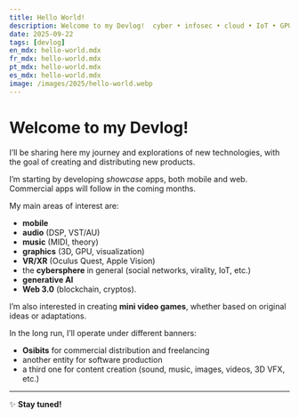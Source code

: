 ```yaml
---
title: Hello World!
description: Welcome to my Devlog!  cyber • infosec • cloud • IoT • GPU • graphics • XR • mobile • music & audio
date: 2025-09-22
tags: [devlog]
en_mdx: hello-world.mdx
fr_mdx: hello-world.mdx
pt_mdx: hello-world.mdx
es_mdx: hello-world.mdx
image: /images/2025/hello-world.webp
---
```


<ThemeImage
  lightSrc="/images/2025/hello-world.webp"
  darkSrc="/images/2025/hello-world.webp"
  alt="Where everything is built"
  width={800}
  height={600}
  priority={true}
/>

# Welcome to my Devlog!  

I’ll be sharing here my journey and explorations of new technologies, with the goal of creating and distributing new products.  

I’m starting by developing *showcase* apps, both mobile and web. Commercial apps will follow in the coming months.  

My main areas of interest are:  
- **mobile**  
- **audio** (DSP, VST/AU)  
- **music** (MIDI, theory)  
- **graphics** (3D, GPU, visualization)  
- **VR/XR** (Oculus Quest, Apple Vision)  
- the **cybersphere** in general (social networks, virality, IoT, etc.)  
- **generative AI**  
- **Web 3.0** (blockchain, cryptos). 

I’m also interested in creating **mini video games**, whether based on original ideas or adaptations.  

In the long run, I’ll operate under different banners:  
- **Osibits** for commercial distribution and freelancing  
- another entity for software production  
- a third one for content creation (sound, music, images, videos, 3D VFX, etc.)  

---

✨ **Stay tuned!**
